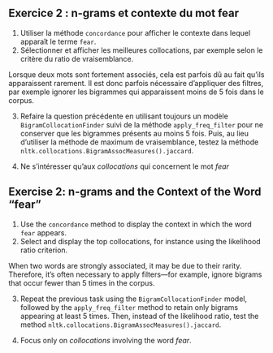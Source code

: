 :::: {.content-visible when-profile="fr"}

::: {.exercise}
## Exercice 2 : n-grams et contexte du mot fear

1. Utiliser la méthode `concordance` pour afficher le contexte dans lequel apparaît le terme `fear`.
2. Sélectionner et afficher les meilleures collocations, par exemple selon le critère du ratio de vraisemblance.

Lorsque deux mots sont fortement associés, cela est parfois dû au fait qu'ils apparaissent rarement. Il est donc parfois nécessaire d'appliquer des filtres, par exemple ignorer les bigrammes qui apparaissent moins de 5 fois dans le corpus.

3. Refaire la question précédente en utilisant toujours un modèle `BigramCollocationFinder` suivi de la méthode `apply_freq_filter` pour ne conserver que les bigrammes présents au moins 5 fois. Puis, au lieu d'utiliser la méthode de maximum de vraisemblance, testez la méthode `nltk.collocations.BigramAssocMeasures().jaccard`.

4. Ne s'intéresser qu'aux *collocations* qui concernent le mot *fear*

:::

::::

:::: {.content-visible when-profile="en"}

::: {.exercise}
## Exercise 2: n-grams and the Context of the Word "fear"

1. Use the `concordance` method to display the context in which the word `fear` appears.
2. Select and display the top collocations, for instance using the likelihood ratio criterion.

When two words are strongly associated, it may be due to their rarity. Therefore, it's often necessary to apply filters—for example, ignore bigrams that occur fewer than 5 times in the corpus.

3. Repeat the previous task using the `BigramCollocationFinder` model, followed by the `apply_freq_filter` method to retain only bigrams appearing at least 5 times. Then, instead of the likelihood ratio, test the method `nltk.collocations.BigramAssocMeasures().jaccard`.

4. Focus only on *collocations* involving the word *fear*.

:::

::::

